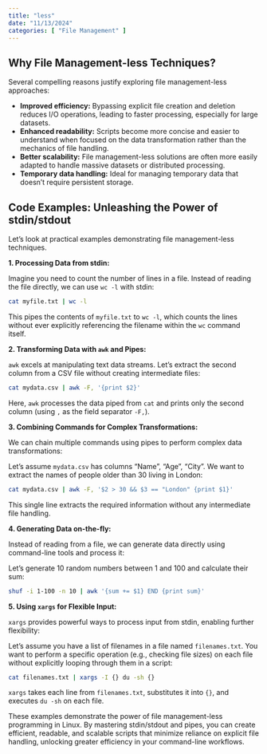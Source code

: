 ```yaml
---
title: "less"
date: "11/13/2024"
categories: [ "File Management" ]
---
```

## Why File Management-less Techniques?

Several compelling reasons justify exploring file management-less approaches:

* **Improved efficiency:** Bypassing explicit file creation and deletion reduces I/O operations, leading to faster processing, especially for large datasets.
* **Enhanced readability:**  Scripts become more concise and easier to understand when focused on the data transformation rather than the mechanics of file handling.
* **Better scalability:**  File management-less solutions are often more easily adapted to handle massive datasets or distributed processing.
* **Temporary data handling:**  Ideal for managing temporary data that doesn't require persistent storage.


## Code Examples: Unleashing the Power of stdin/stdout

Let's look at practical examples demonstrating file management-less techniques.

**1.  Processing Data from stdin:**

Imagine you need to count the number of lines in a file.  Instead of reading the file directly, we can use `wc -l` with stdin:

```bash
cat myfile.txt | wc -l
```

This pipes the contents of `myfile.txt` to `wc -l`, which counts the lines without ever explicitly referencing the filename within the `wc` command itself.


**2. Transforming Data with `awk` and Pipes:**

`awk` excels at manipulating text data streams.  Let's extract the second column from a CSV file without creating intermediate files:

```bash
cat mydata.csv | awk -F, '{print $2}'
```

Here,  `awk` processes the data piped from `cat` and prints only the second column (using `,` as the field separator `-F,`).

**3.  Combining Commands for Complex Transformations:**

We can chain multiple commands using pipes to perform complex data transformations:

Let's assume `mydata.csv` has columns "Name", "Age", "City".  We want to extract the names of people older than 30 living in London:

```bash
cat mydata.csv | awk -F, '$2 > 30 && $3 == "London" {print $1}'
```

This single line extracts the required information without any intermediate file handling.


**4.  Generating Data on-the-fly:**

Instead of reading from a file, we can generate data directly using command-line tools and process it:

Let's generate 10 random numbers between 1 and 100 and calculate their sum:

```bash
shuf -i 1-100 -n 10 | awk '{sum += $1} END {print sum}'
```


**5.  Using `xargs` for Flexible Input:**

`xargs` provides powerful ways to process input from stdin, enabling further flexibility:


Let's assume you have a list of filenames in a file named `filenames.txt`.  You want to perform a specific operation (e.g., checking file sizes) on each file without explicitly looping through them in a script:

```bash
cat filenames.txt | xargs -I {} du -sh {}
```

`xargs` takes each line from `filenames.txt`, substitutes it into `{}`, and executes `du -sh` on each file.


These examples demonstrate the power of  file management-less programming in Linux.  By mastering stdin/stdout and pipes, you can create efficient, readable, and scalable scripts that minimize reliance on explicit file handling, unlocking greater efficiency in your command-line workflows.

